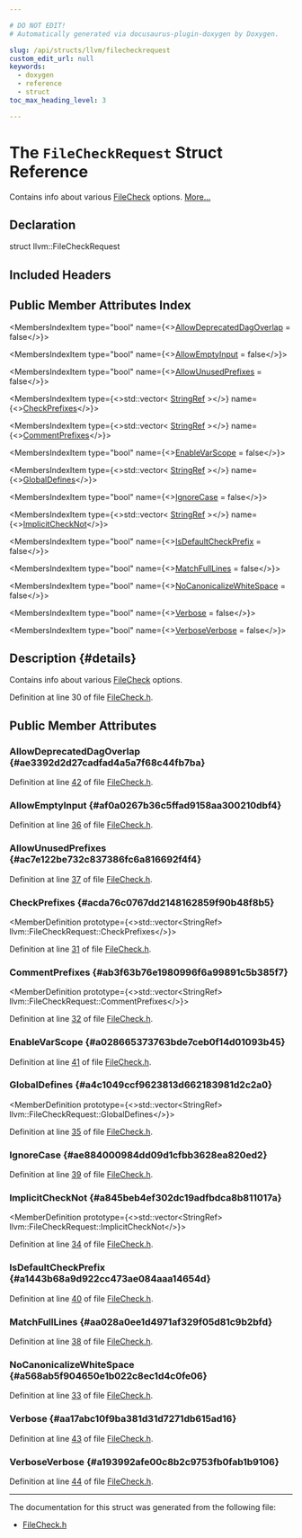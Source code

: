 ```yaml
---

# DO NOT EDIT!
# Automatically generated via docusaurus-plugin-doxygen by Doxygen.

slug: /api/structs/llvm/filecheckrequest
custom_edit_url: null
keywords:
  - doxygen
  - reference
  - struct
toc_max_heading_level: 3

---
```





# The `FileCheckRequest` Struct Reference

<DoxygenPage pluginConfig={pluginConfig}>

Contains info about various <a href="/docs/api/classes/llvm/filecheck">FileCheck</a> options. <a href="#details">More...</a>

## Declaration

<CodeBlock>struct llvm::FileCheckRequest</CodeBlock>

## Included Headers

<IncludesList>
<IncludesListItem
  filePath="llvm/FileCheck/FileCheck.h"
  permalink="/docs/api/files/include/include/llvm/include/llvm/filecheck/filecheck-h"
  isLocal="true" />
</IncludesList>

## Public Member Attributes Index

<MembersIndex>

<MembersIndexItem
  type="bool"
  name={<><a href="#ae3392d2d27cadfad4a5a7f68c44fb7ba">AllowDeprecatedDagOverlap</a> = false</>}>
</MembersIndexItem>

<MembersIndexItem
  type="bool"
  name={<><a href="#af0a0267b36c5ffad9158aa300210dbf4">AllowEmptyInput</a> = false</>}>
</MembersIndexItem>

<MembersIndexItem
  type="bool"
  name={<><a href="#ac7e122be732c837386fc6a816692f4f4">AllowUnusedPrefixes</a> = false</>}>
</MembersIndexItem>

<MembersIndexItem
  type={<>std::vector&lt; <a href="/docs/api/classes/llvm/stringref">StringRef</a> &gt;</>}
  name={<><a href="#acda76c0767dd2148162859f90b48f8b5">CheckPrefixes</a></>}>
</MembersIndexItem>

<MembersIndexItem
  type={<>std::vector&lt; <a href="/docs/api/classes/llvm/stringref">StringRef</a> &gt;</>}
  name={<><a href="#ab3f63b76e1980996f6a99891c5b385f7">CommentPrefixes</a></>}>
</MembersIndexItem>

<MembersIndexItem
  type="bool"
  name={<><a href="#a028665373763bde7ceb0f14d01093b45">EnableVarScope</a> = false</>}>
</MembersIndexItem>

<MembersIndexItem
  type={<>std::vector&lt; <a href="/docs/api/classes/llvm/stringref">StringRef</a> &gt;</>}
  name={<><a href="#a4c1049ccf9623813d662183981d2c2a0">GlobalDefines</a></>}>
</MembersIndexItem>

<MembersIndexItem
  type="bool"
  name={<><a href="#ae884000984dd09d1cfbb3628ea820ed2">IgnoreCase</a> = false</>}>
</MembersIndexItem>

<MembersIndexItem
  type={<>std::vector&lt; <a href="/docs/api/classes/llvm/stringref">StringRef</a> &gt;</>}
  name={<><a href="#a845beb4ef302dc19adfbdca8b811017a">ImplicitCheckNot</a></>}>
</MembersIndexItem>

<MembersIndexItem
  type="bool"
  name={<><a href="#a1443b68a9d922cc473ae084aaa14654d">IsDefaultCheckPrefix</a> = false</>}>
</MembersIndexItem>

<MembersIndexItem
  type="bool"
  name={<><a href="#aa028a0ee1d4971af329f05d81c9b2bfd">MatchFullLines</a> = false</>}>
</MembersIndexItem>

<MembersIndexItem
  type="bool"
  name={<><a href="#a568ab5f904650e1b022c8ec1d4c0fe06">NoCanonicalizeWhiteSpace</a> = false</>}>
</MembersIndexItem>

<MembersIndexItem
  type="bool"
  name={<><a href="#aa17abc10f9ba381d31d7271db615ad16">Verbose</a> = false</>}>
</MembersIndexItem>

<MembersIndexItem
  type="bool"
  name={<><a href="#a193992afe00c8b2c9753fb0fab1b9106">VerboseVerbose</a> = false</>}>
</MembersIndexItem>

</MembersIndex>

## Description {#details}

Contains info about various <a href="/docs/api/classes/llvm/filecheck">FileCheck</a> options.

Definition at line 30 of file <a href="/docs/api/files/include/include/llvm/include/llvm/filecheck/filecheck-h">FileCheck.h</a>.

<SectionDefinition>

## Public Member Attributes

### AllowDeprecatedDagOverlap {#ae3392d2d27cadfad4a5a7f68c44fb7ba}

<MemberDefinition
  prototype="bool llvm::FileCheckRequest::AllowDeprecatedDagOverlap = false">

Definition at line <a href="/docs/api/files/include/include/llvm/include/llvm/filecheck/filecheck-h/#l00042">42</a> of file <a href="/docs/api/files/include/include/llvm/include/llvm/filecheck/filecheck-h">FileCheck.h</a>.
</MemberDefinition>

### AllowEmptyInput {#af0a0267b36c5ffad9158aa300210dbf4}

<MemberDefinition
  prototype="bool llvm::FileCheckRequest::AllowEmptyInput = false">

Definition at line <a href="/docs/api/files/include/include/llvm/include/llvm/filecheck/filecheck-h/#l00036">36</a> of file <a href="/docs/api/files/include/include/llvm/include/llvm/filecheck/filecheck-h">FileCheck.h</a>.
</MemberDefinition>

### AllowUnusedPrefixes {#ac7e122be732c837386fc6a816692f4f4}

<MemberDefinition
  prototype="bool llvm::FileCheckRequest::AllowUnusedPrefixes = false">

Definition at line <a href="/docs/api/files/include/include/llvm/include/llvm/filecheck/filecheck-h/#l00037">37</a> of file <a href="/docs/api/files/include/include/llvm/include/llvm/filecheck/filecheck-h">FileCheck.h</a>.
</MemberDefinition>

### CheckPrefixes {#acda76c0767dd2148162859f90b48f8b5}

<MemberDefinition
  prototype={<>std::vector&lt;StringRef&gt; llvm::FileCheckRequest::CheckPrefixes</>}>

Definition at line <a href="/docs/api/files/include/include/llvm/include/llvm/filecheck/filecheck-h/#l00031">31</a> of file <a href="/docs/api/files/include/include/llvm/include/llvm/filecheck/filecheck-h">FileCheck.h</a>.
</MemberDefinition>

### CommentPrefixes {#ab3f63b76e1980996f6a99891c5b385f7}

<MemberDefinition
  prototype={<>std::vector&lt;StringRef&gt; llvm::FileCheckRequest::CommentPrefixes</>}>

Definition at line <a href="/docs/api/files/include/include/llvm/include/llvm/filecheck/filecheck-h/#l00032">32</a> of file <a href="/docs/api/files/include/include/llvm/include/llvm/filecheck/filecheck-h">FileCheck.h</a>.
</MemberDefinition>

### EnableVarScope {#a028665373763bde7ceb0f14d01093b45}

<MemberDefinition
  prototype="bool llvm::FileCheckRequest::EnableVarScope = false">

Definition at line <a href="/docs/api/files/include/include/llvm/include/llvm/filecheck/filecheck-h/#l00041">41</a> of file <a href="/docs/api/files/include/include/llvm/include/llvm/filecheck/filecheck-h">FileCheck.h</a>.
</MemberDefinition>

### GlobalDefines {#a4c1049ccf9623813d662183981d2c2a0}

<MemberDefinition
  prototype={<>std::vector&lt;StringRef&gt; llvm::FileCheckRequest::GlobalDefines</>}>

Definition at line <a href="/docs/api/files/include/include/llvm/include/llvm/filecheck/filecheck-h/#l00035">35</a> of file <a href="/docs/api/files/include/include/llvm/include/llvm/filecheck/filecheck-h">FileCheck.h</a>.
</MemberDefinition>

### IgnoreCase {#ae884000984dd09d1cfbb3628ea820ed2}

<MemberDefinition
  prototype="bool llvm::FileCheckRequest::IgnoreCase = false">

Definition at line <a href="/docs/api/files/include/include/llvm/include/llvm/filecheck/filecheck-h/#l00039">39</a> of file <a href="/docs/api/files/include/include/llvm/include/llvm/filecheck/filecheck-h">FileCheck.h</a>.
</MemberDefinition>

### ImplicitCheckNot {#a845beb4ef302dc19adfbdca8b811017a}

<MemberDefinition
  prototype={<>std::vector&lt;StringRef&gt; llvm::FileCheckRequest::ImplicitCheckNot</>}>

Definition at line <a href="/docs/api/files/include/include/llvm/include/llvm/filecheck/filecheck-h/#l00034">34</a> of file <a href="/docs/api/files/include/include/llvm/include/llvm/filecheck/filecheck-h">FileCheck.h</a>.
</MemberDefinition>

### IsDefaultCheckPrefix {#a1443b68a9d922cc473ae084aaa14654d}

<MemberDefinition
  prototype="bool llvm::FileCheckRequest::IsDefaultCheckPrefix = false">

Definition at line <a href="/docs/api/files/include/include/llvm/include/llvm/filecheck/filecheck-h/#l00040">40</a> of file <a href="/docs/api/files/include/include/llvm/include/llvm/filecheck/filecheck-h">FileCheck.h</a>.
</MemberDefinition>

### MatchFullLines {#aa028a0ee1d4971af329f05d81c9b2bfd}

<MemberDefinition
  prototype="bool llvm::FileCheckRequest::MatchFullLines = false">

Definition at line <a href="/docs/api/files/include/include/llvm/include/llvm/filecheck/filecheck-h/#l00038">38</a> of file <a href="/docs/api/files/include/include/llvm/include/llvm/filecheck/filecheck-h">FileCheck.h</a>.
</MemberDefinition>

### NoCanonicalizeWhiteSpace {#a568ab5f904650e1b022c8ec1d4c0fe06}

<MemberDefinition
  prototype="bool llvm::FileCheckRequest::NoCanonicalizeWhiteSpace = false">

Definition at line <a href="/docs/api/files/include/include/llvm/include/llvm/filecheck/filecheck-h/#l00033">33</a> of file <a href="/docs/api/files/include/include/llvm/include/llvm/filecheck/filecheck-h">FileCheck.h</a>.
</MemberDefinition>

### Verbose {#aa17abc10f9ba381d31d7271db615ad16}

<MemberDefinition
  prototype="bool llvm::FileCheckRequest::Verbose = false">

Definition at line <a href="/docs/api/files/include/include/llvm/include/llvm/filecheck/filecheck-h/#l00043">43</a> of file <a href="/docs/api/files/include/include/llvm/include/llvm/filecheck/filecheck-h">FileCheck.h</a>.
</MemberDefinition>

### VerboseVerbose {#a193992afe00c8b2c9753fb0fab1b9106}

<MemberDefinition
  prototype="bool llvm::FileCheckRequest::VerboseVerbose = false">

Definition at line <a href="/docs/api/files/include/include/llvm/include/llvm/filecheck/filecheck-h/#l00044">44</a> of file <a href="/docs/api/files/include/include/llvm/include/llvm/filecheck/filecheck-h">FileCheck.h</a>.
</MemberDefinition>

</SectionDefinition>

<hr/>

The documentation for this struct was generated from the following file:

<ul>
<li><a href="/docs/api/files/include/include/llvm/include/llvm/filecheck/filecheck-h">FileCheck.h</a></li>
</ul>

</DoxygenPage>
